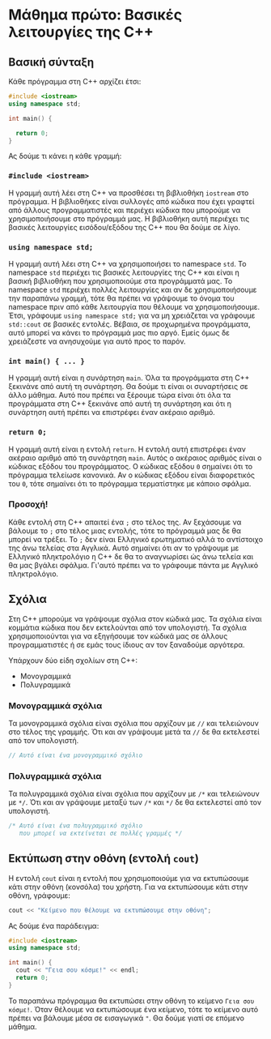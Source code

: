 # Μάθημα πρώτο: Βασικές λειτουργίες της C++

## Βασική σύνταξη

Κάθε πρόγραμμα στη C++ αρχίζει έτσι:

```c++
#include <iostream>
using namespace std;

int main() {

  return 0;
}
```

Ας δούμε τι κάνει η κάθε γραμμή:

### `#include <iostream>`

Η γραμμή αυτή λέει στη C++ να προσθέσει τη βιβλιοθήκη `iostream` στο πρόγραμμα.
Η βιβλιοθήκες είναι συλλογές από κώδικα που έχει γραφτεί από άλλους προγραμματιστές
και περιέχει κώδικα που μπορούμε να χρησιμοποιήσουμε στο πρόγραμμά μας.
Η βιβλιοθήκη αυτή περιέχει τις βασικές λειτουργίες εισόδου/εξόδου της C++ που θα δούμε σε λίγο.

### `using namespace std;`

Η γραμμή αυτή λέει στη C++ να χρησιμοποιήσει το namespace `std`. Το namespace `std`
περιέχει τις βασικές λειτουργίες της C++ και είναι η βασική βιβλιοθήκη που χρησιμοποιούμε
στα προγράμματά μας. Το namespace `std` περιέχει πολλές λειτουργίες και αν δε χρησιμοποιήσουμε
την παραπάνω γραμμή, τότε θα πρέπει να γράψουμε το όνομα του namespace πριν από κάθε λειτουργία
που θέλουμε να χρησιμοποιήσουμε. Έτσι, γράφουμε `using namespace std;` για να μη χρειάζεται
να γράφουμε `std::cout` σε βασικές εντολές. Βέβαια, σε προχωρημένα προγράμματα, αυτό μπορεί να
κάνει το πρόγραμμά μας πιο αργό. Εμείς όμως δε χρειάζεστε να ανησυχούμε για αυτό προς το παρόν.

### `int main() { ... }`

Η γραμμή αυτή είναι η συνάρτηση `main`. Όλα τα προγράμματα στη C++ ξεκινάνε από αυτή τη συνάρτηση.
Θα δούμε τι είναι οι συναρτήσεις σε άλλο μάθημα. Αυτό που πρέπει να ξέρουμε τώρα είναι ότι όλα τα προγράμματα
στη C++ ξεκινάνε από αυτή τη συνάρτηση και ότι η συνάρτηση αυτή πρέπει να επιστρέφει έναν ακέραιο αριθμό.

### `return 0;`

Η γραμμή αυτή είναι η εντολή `return`. Η εντολή αυτή επιστρέφει έναν ακέραιο αριθμό από τη συνάρτηση `main`.
Αυτός ο ακέραιος αριθμός είναι ο κώδικας εξόδου του προγράμματος. Ο κώδικας εξόδου `0` σημαίνει ότι το πρόγραμμα
τελείωσε κανονικά. Αν ο κώδικας εξόδου είναι διαφορετικός του `0`, τότε σημαίνει ότι το πρόγραμμα τερματίστηκε
με κάποιο σφάλμα.

### **Προσοχή!**

Κάθε εντολή στη C++ απαιτεί ένα `;` στο τέλος της.
Αν ξεχάσουμε να βάλουμε το `;` στο τέλος μιας εντολής,
τότε το πρόγραμμά μας δε θα μπορεί να τρέξει.
Το `;` δεν είναι Ελληνικό ερωτηματικό αλλά το αντίστοιχο της
άνω τελείας στα Αγγλικά.
Αυτό σημαίνει ότι αν το γράψουμε με Ελληνικό πληκτρολόγιο η C++ δε θα το αναγνωρίσει ώς
άνω τελεία και θα μας βγάλει σφάλμα.
Γι'αυτό πρέπει να το γράφουμε πάντα με Αγγλικό πληκτρολόγιο.

## Σχόλια

Στη C++ μπορούμε να γράψουμε σχόλια στον κώδικά μας. Τα σχόλια είναι κομμάτια κώδικα που δεν εκτελούνται
από τον υπολογιστή. Τα σχόλια χρησιμοποιούνται για να εξηγήσουμε τον κώδικά μας σε άλλους προγραμματιστές
ή σε εμάς τους ίδιους αν τον ξαναδούμε αργότερα.

Υπάρχουν δύο είδη σχολίων στη C++:

* Μονογραμμικά
* Πολυγραμμικά

### Μονογραμμικά σχόλια

Τα μονογραμμικά σχόλια είναι σχόλια που αρχίζουν με `//` και τελειώνουν στο τέλος της γραμμής.
Ότι και αν γράψουμε μετά τα `//` δε θα εκτελεστεί από τον υπολογιστή.

```c++
// Αυτό είναι ένα μονογραμμικό σχόλιο
```

### Πολυγραμμικά σχόλια

Τα πολυγραμμικά σχόλια είναι σχόλια που αρχίζουν με `/*` και τελειώνουν με `*/`.
Ότι και αν γράψουμε μεταξύ των `/*` και `*/` δε θα εκτελεστεί από τον υπολογιστή.

```c++
/* Αυτό είναι ένα πολυγραμμικό σχόλιο
   που μπορεί να εκτείνεται σε πολλές γραμμές */
```

## Εκτύπωση στην οθόνη (εντολή `cout`)

Η εντολή `cout` είναι η εντολή που χρησιμοποιούμε για να εκτυπώσουμε κάτι στην οθόνη (κονσόλα) του χρήστη.
Για να εκτυπώσουμε κάτι στην οθόνη, γράφουμε:

```c++
cout << "Κείμενο που θέλουμε να εκτυπώσουμε στην οθόνη";
```

Ας δούμε ένα παράδειγμα:

```c++
#include <iostream>
using namespace std;

int main() {
  cout << "Γεια σου κόσμε!" << endl;
  return 0;
}
```

Το παραπάνω πρόγραμμα θα εκτυπώσει στην οθόνη το κείμενο `Γεια σου κόσμε!`.
Όταν θέλουμε να εκτυπώσουμε ένα κείμενο, τότε το κείμενο αυτό πρέπει να βάλουμε μέσα σε εισαγωγικά `"`.
Θα δούμε γιατί σε επόμενο μάθημα.